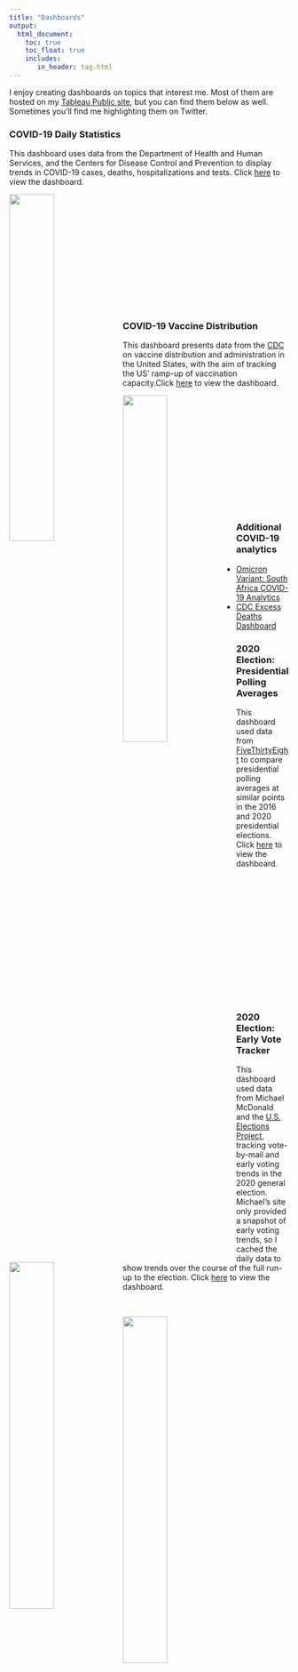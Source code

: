 ```yaml
---
title: "Dashboards"
output:
  html_document:
    toc: true
    toc_float: true
    includes:
       in_header: tag.html
---
```


I enjoy creating dashboards on topics that interest me. Most of them are hosted on my [Tableau Public site](https://public.tableau.com/profile/ckelly2528#!/), but you can find them below as well. Sometimes you'll find me highlighting them on Twitter.


### COVID-19 Daily Statistics
This dashboard uses data from the Department of Health and Human Services, and the Centers for Disease Control and Prevention to display trends in COVID-19 cases, deaths, hospitalizations and tests. Click [here](covid_dashboard.html) to view the dashboard. 

<p><a href="covid_dashboard.html">
<img src="covid_pic.png" width=40% align="left" id="hp" />
</a></p>
<br>
<br>
<br>
<br>
<br>
<br>
<br>
<br>
<br>
<br>
<br>
<br>

### COVID-19 Vaccine Distribution
This dashboard presents data from the [CDC]() on vaccine distribution and administration in the United States, with the aim of tracking the US' ramp-up of vaccination capacity.Click [here](vaccine_dashboard.html) to view the dashboard. 

<p><a href="vaccine_dashboard.html">
<img src="vaccine_homepage.png" width=40% align="left" id="hp" />
</a></p>
<br>
<br>
<br>
<br>
<br>
<br>
<br>
<br>
<br>
<br>
<br>
<br>

### Additional COVID-19 analytics

* [Omicron Variant: South Africa COVID-19 Analytics](south_africa_report.html)
* [CDC Excess Deaths Dashboard](excess_deaths_dashboard.html)


<!-- ### Omicron Variant: South Africa Charts -->
<!-- This page presents data for South Africa to track the trajectory of the Omicron variant. Click [here](south_africa_report.html) to view the site.  -->

<!-- <p><a href="south_africa_report.html"> -->
<!-- <img src="south_afr.png" width=40% align="left" id="hp" /> -->
<!-- </a></p> -->

<!-- <br> -->
<!-- <br> -->
<!-- <br> -->
<!-- <br> -->
<!-- <br> -->
<!-- <br> -->
<!-- <br> -->
<!-- <br> -->
<!-- <br> -->
<!-- <br> -->
<!-- <br> -->
<!-- <br> -->

### 2020 Election: Presidential Polling Averages
This dashboard used data from [FiveThirtyEight](https://github.com/fivethirtyeight/data/tree/master/polls) to compare presidential polling averages at similar points in the 2016 and 2020 presidential elections. Click [here](polling_dashboard.html) to view the dashboard.
<br>
<p><a href="polling_dashboard.html">
<img src="polling_pic.png" width=40% align="left" id="hp" />
</a></p>
<br>
<br>
<br>
<br>
<br>
<br>
<br>
<br>
<br>
<br>
<br>
<br>
<br>



### 2020 Election: Early Vote Tracker
This dashboard used data from Michael McDonald and the [U.S. Elections Project](https://electproject.github.io/Early-Vote-2020G/index.html), tracking vote-by-mail and early voting trends in the 2020 general election. Michael's site only provided a snapshot of early voting trends, so I cached the daily data to show trends over the course of the full run-up to the election. Click [here](https://public.tableau.com/profile/ckelly2528#!/vizhome/VotebyMailTracker/Dashboard1) to view the dashboard.

<br>
<p><a href="polling_dashboard.html">
<img src="early_vote_pic.png" width=40% align=left id="hp" />
</a></p>
<br>
<br>
<br>
<br>
<br>
<br>
<br>
<br>
<br>

